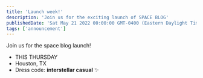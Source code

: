 ```yaml
---
title: 'Launch week!'
description: 'Join us for the exciting launch of SPACE BLOG'
publishedDate: 'Sat May 21 2022 00:00:00 GMT-0400 (Eastern Daylight Time)'
tags: ['announcement']
---
```



Join us for the space blog launch!

- THIS THURSDAY
- Houston, TX
- Dress code: **interstellar casual** ✨

<WithScripts />
